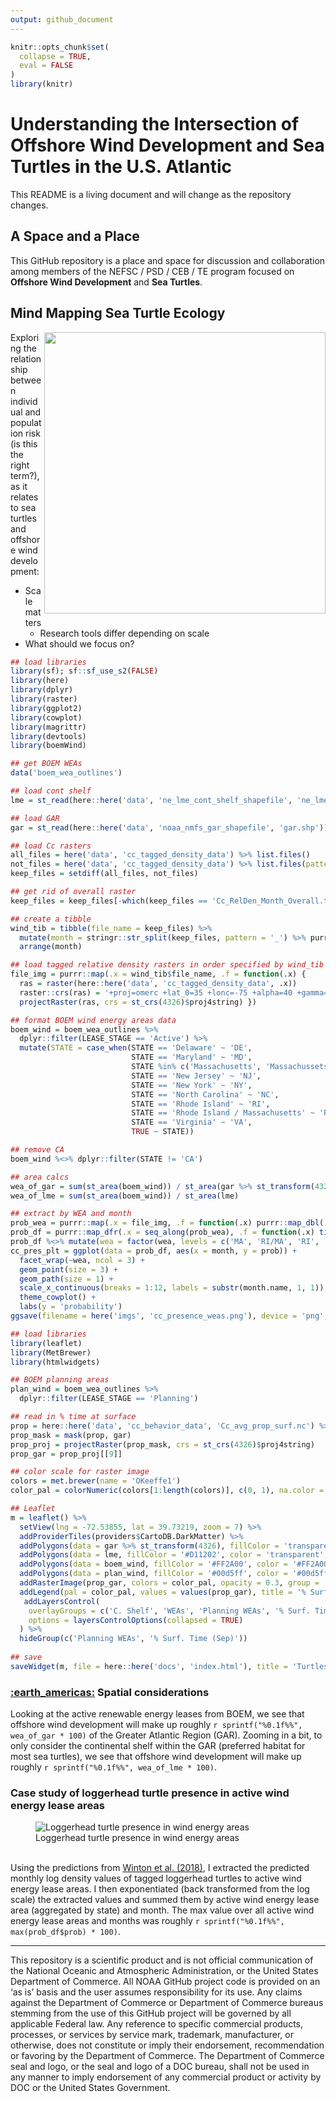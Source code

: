 ```yaml
---
output: github_document
---
```


<!-- README.md is generated from README.Rmd. Please edit that file -->

```r
knitr::opts_chunk$set(
  collapse = TRUE,
  eval = FALSE
)
library(knitr)
```

# Understanding the Intersection of Offshore Wind Development and Sea Turtles in the U.S. Atlantic

This README is a living document and will change as the repository changes.

## A Space and a Place

This GitHub repository is a place and space for discussion and collaboration among members of the NEFSC / PSD / CEB / TE program focused on **Offshore Wind Development** and **Sea Turtles**.

## Mind Mapping Sea Turtle Ecology

<img src="imgs/mind_map_te_wind.png" align="right" width="450"/>

Exploring the relationship between individual and population risk (is this the right term?), as it relates to sea turtles and offshore wind development:

-   Scale matters
    -   Research tools differ depending on scale
-   What should we focus on?

```r
## load libraries
library(sf); sf::sf_use_s2(FALSE)
library(here)
library(dplyr)
library(raster)
library(ggplot2)
library(cowplot)
library(magrittr)
library(devtools)
library(boemWind)

## get BOEM WEAs
data('boem_wea_outlines')

## load cont shelf
lme = st_read(here::here('data', 'ne_lme_cont_shelf_shapefile', 'ne_lme_cont_shelf.shp'))

## load GAR
gar = st_read(here::here('data', 'noaa_nmfs_gar_shapefile', 'gar.shp'))

## load Cc rasters
all_files = here('data', 'cc_tagged_density_data') %>% list.files()
not_files = here('data', 'cc_tagged_density_data') %>% list.files(pattern = '*_Cubic')
keep_files = setdiff(all_files, not_files)

## get rid of overall raster
keep_files = keep_files[-which(keep_files == 'Cc_RelDen_Month_Overall.tif')]

## create a tibble 
wind_tib = tibble(file_name = keep_files) %>% 
  mutate(month = stringr::str_split(keep_files, pattern = '_') %>% purrr::map_chr(., 4) %>% tools::file_path_sans_ext() %>% factor(., levels = month.name)) %>% 
  arrange(month) 

## load tagged relative density rasters in order specified by wind_tib
file_img = purrr::map(.x = wind_tib$file_name, .f = function(.x) {
  ras = raster(here::here('data', 'cc_tagged_density_data', .x))
  raster::crs(ras) = '+proj=omerc +lat_0=35 +lonc=-75 +alpha=40 +gamma=40 +k=0.9996 +x_0=0 +y_0=0 +datum=NAD83 +units=m +no_defs'
  projectRaster(ras, crs = st_crs(4326)$proj4string) })

## format BOEM wind energy areas data
boem_wind = boem_wea_outlines %>% 
  dplyr::filter(LEASE_STAGE == 'Active') %>% 
  mutate(STATE = case_when(STATE == 'Delaware' ~ 'DE',
                           STATE == 'Maryland' ~ 'MD', 
                           STATE %in% c('Massachusetts', 'Massachussets') ~ 'MA',
                           STATE == 'New Jersey' ~ 'NJ',
                           STATE == 'New York' ~ 'NY',
                           STATE == 'North Carolina' ~ 'NC',
                           STATE == 'Rhode Island' ~ 'RI',
                           STATE == 'Rhode Island / Massachusetts' ~ 'RI/MA',
                           STATE == 'Virginia' ~ 'VA',
                           TRUE ~ STATE))

## remove CA
boem_wind %<>% dplyr::filter(STATE != 'CA')

## area calcs
wea_of_gar = sum(st_area(boem_wind)) / st_area(gar %>% st_transform(4326))
wea_of_lme = sum(st_area(boem_wind)) / st_area(lme)

## extract by WEA and month
prob_wea = purrr::map(.x = file_img, .f = function(.x) purrr::map_dbl(.x = raster::extract(.x, boem_wind %>% as_Spatial()), .f = function(.y) sum(exp(ifelse(is.null(.y), NA, .y)))))
prob_df = purrr::map_dfr(.x = seq_along(prob_wea), .f = function(.x) tibble(wea = boem_wind$STATE, month = .x, month_abb = month.name[.x], prob = prob_wea[[.x]]))
prob_df %<>% mutate(wea = factor(wea, levels = c('MA', 'RI/MA', 'RI', 'NY', 'NY/NJ', 'NJ', 'DE', 'MD', 'VA', 'NC'))) %>% group_by(wea, month, month_abb) %>% summarize(prob = sum(prob, na.rm = TRUE))
cc_pres_plt = ggplot(data = prob_df, aes(x = month, y = prob)) + 
  facet_wrap(~wea, ncol = 3) + 
  geom_point(size = 3) + 
  geom_path(size = 1) +
  scale_x_continuous(breaks = 1:12, labels = substr(month.name, 1, 1)) + 
  theme_cowplot() + 
  labs(y = 'probability')
ggsave(filename = here('imgs', 'cc_presence_weas.png'), device = 'png', bg = 'white', plot = cc_pres_plt, width = 7, height = 7, units = 'in')
```

```r
## load libraries
library(leaflet)
library(MetBrewer)
library(htmlwidgets)

## BOEM planning areas
plan_wind = boem_wea_outlines %>% 
  dplyr::filter(LEASE_STAGE == 'Planning')

## read in % time at surface
prop = here::here('data', 'cc_behavior_data', 'Cc_avg_prop_surf.nc') %>% raster::stack()
prop_mask = mask(prop, gar)
prop_proj = projectRaster(prop_mask, crs = st_crs(4326)$proj4string) 
prop_gar = prop_proj[[9]]

## color scale for raster image
colors = met.brewer(name = 'OKeeffe1')
color_pal = colorNumeric(colors[1:length(colors)], c(0, 1), na.color = 'transparent', reverse = TRUE)

## Leaflet
m = leaflet() %>% 
  setView(lng = -72.53855, lat = 39.73219, zoom = 7) %>%
  addProviderTiles(providers$CartoDB.DarkMatter) %>%
  addPolygons(data = gar %>% st_transform(4326), fillColor = 'transparent', color = '#D11202', popup = 'Greater Atlantic Region') %>%
  addPolygons(data = lme, fillColor = '#D11202', color = 'transparent', popup = 'Continental Shelf', group = 'C. Shelf') %>%
  addPolygons(data = boem_wind, fillColor = '#FF2A00', color = '#FF2A00', popup = ~LEASE_NUMBER_COMPANY, group = 'WEAs') %>%
  addPolygons(data = plan_wind, fillColor = '#00d5ff', color = '#00d5ff', popup = ~ADDITIONAL_INFORMATION, group = 'Planning WEAs') %>%
  addRasterImage(prop_gar, colors = color_pal, opacity = 0.3, group = '% Surf. Time (Sep)') %>%
  addLegend(pal = color_pal, values = values(prop_gar), title = '% Surface Time', group = '% Surf. Time (Sep)') %>% 
   addLayersControl(
    overlayGroups = c('C. Shelf', 'WEAs', 'Planning WEAs', '% Surf. Time (Sep)'),
    options = layersControlOptions(collapsed = TRUE)
  ) %>% 
  hideGroup(c('Planning WEAs', '% Surf. Time (Sep)'))
            
## save
saveWidget(m, file = here::here('docs', 'index.html'), title = 'Turtles & Wind')
```

### [:earth_americas:](https://jmhatch-noaa.github.io/READ-PSB-TE-Wind/) Spatial considerations

Looking at the active renewable energy leases from BOEM, we see that offshore wind development will make up roughly `r sprintf("%0.1f%%", wea_of_gar * 100)` of the Greater Atlantic Region (GAR). Zooming in a bit, to only consider the continental shelf within the GAR (preferred habitat for most sea turtles), we see that offshore wind development will make up roughly `r sprintf("%0.1f%%", wea_of_lme * 100)`.

### Case study of loggerhead turtle presence in active wind energy lease areas

![Loggerhead turtle presence in wind energy areas](./imgs/cc_presence_weas.png)

<br> Using the predictions from [Winton et al. (2018)](https://www.int-res.com/abstracts/meps/v586/p217-232/), I extracted the predicted monthly log density values of tagged loggerhead turtles to active wind energy lease areas. I then exponentiated (back transformed from the log scale) the extracted values and summed them by active wind energy lease area (aggregated by state) and month. The max value over all active wind energy lease areas and months was roughly `r sprintf("%0.1f%%", max(prob_df$prob) * 100)`.

------------------------------------------------------------------------

This repository is a scientific product and is not official communication of the National Oceanic and Atmospheric Administration, or the United States Department of Commerce. All NOAA GitHub project code is provided on an ‘as is’ basis and the user assumes responsibility for its use. Any claims against the Department of Commerce or Department of Commerce bureaus stemming from the use of this GitHub project will be governed by all applicable Federal law. Any reference to specific commercial products, processes, or services by service mark, trademark, manufacturer, or otherwise, does not constitute or imply their endorsement, recommendation or favoring by the Department of Commerce. The Department of Commerce seal and logo, or the seal and logo of a DOC bureau, shall not be used in any manner to imply endorsement of any commercial product or activity by DOC or the United States Government.
